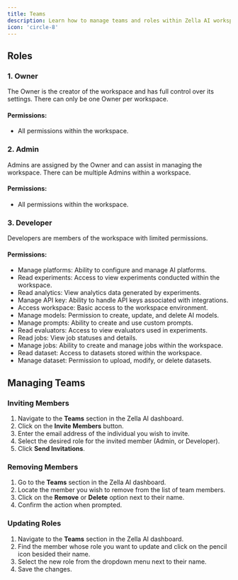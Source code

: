 ```yaml
---
title: Teams
description: Learn how to manage teams and roles within Zella AI workspaces.
icon: 'circle-8'
---
```


## Roles

### 1. Owner

The Owner is the creator of the workspace and has full control over its settings. There can only be one Owner per workspace.

#### Permissions:

- All permissions within the workspace.

### 2. Admin

Admins are assigned by the Owner and can assist in managing the workspace. There can be multiple Admins within a workspace.

#### Permissions:

- All permissions within the workspace.

### 3. Developer

Developers are members of the workspace with limited permissions.

#### Permissions:

- Manage platforms: Ability to configure and manage AI platforms.
- Read experiments: Access to view experiments conducted within the workspace.
- Read analytics: View analytics data generated by experiments.
- Manage API key: Ability to handle API keys associated with integrations.
- Access workspace: Basic access to the workspace environment.
- Manage models: Permission to create, update, and delete AI models.
- Manage prompts: Ability to create and use custom prompts.
- Read evaluators: Access to view evaluators used in experiments.
- Read jobs: View job statuses and details.
- Manage jobs: Ability to create and manage jobs within the workspace.
- Read dataset: Access to datasets stored within the workspace.
- Manage dataset: Permission to upload, modify, or delete datasets.

## Managing Teams

### Inviting Members

1. Navigate to the **Teams** section in the Zella AI dashboard.
2. Click on the **Invite Members** button.
3. Enter the email address of the individual you wish to invite.
4. Select the desired role for the invited member (Admin, or Developer).
5. Click **Send Invitations**.

### Removing Members

1. Go to the **Teams** section in the Zella AI dashboard.
2. Locate the member you wish to remove from the list of team members.
3. Click on the **Remove** or **Delete** option next to their name.
4. Confirm the action when prompted.

### Updating Roles

1. Navigate to the **Teams** section in the Zella AI dashboard.
2. Find the member whose role you want to update and click on the pencil icon besided their name.
3. Select the new role from the dropdown menu next to their name.
4. Save the changes.

